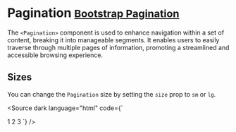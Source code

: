 
<Meta title="Components/Pagination" />

# Pagination <small class="bootstrap-docs">[Bootstrap Pagination](https://getbootstrap.com/docs/5.3/components/pagination/)</small>

The `<Pagination>` component is used to enhance navigation within a set of content, breaking it into manageable segments. It enables users to easily traverse through multiple pages of information, promoting a streamlined and accessible browsing experience.

<Canvas>
  <Story of={PaginationStories.Basic} />
</Canvas>

<Controls of={PaginationStories.Basic} />

## Sizes

You can change the `Pagination` size by setting the `size` prop to `sm` or `lg`.

<Canvas withSource="none">
  <Story of={PaginationStories.Sizes} />
</Canvas>

<Source
  dark
  language="html"
  code={`
<script lang="ts">
</script>

<Pagination size="lg" ariaLabel="Page navigation example">
  <PaginationItem>
    <PaginationLink first href="#" />
  </PaginationItem>
  <PaginationItem>
    <PaginationLink previous href="#" />
  </PaginationItem>
  <PaginationItem>
    <PaginationLink href="#">1</PaginationLink>
  </PaginationItem>
  <PaginationItem active>
    <PaginationLink href="#">2</PaginationLink>
  </PaginationItem>
  <PaginationItem>
    <PaginationLink href="#">3</PaginationLink>
  </PaginationItem>
  <PaginationItem>
    <PaginationLink next href="#" />
  </PaginationItem>
  <PaginationItem>
    <PaginationLink last href="#" />
  </PaginationItem>
</Pagination>
`} />
